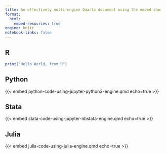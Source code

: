```yaml
---
title: An effectively multi-engine Quarto document using the embed shortcode
format:
  html:
    embed-resources: true
engine: knitr
notebook-links: false
---
```


::: {.panel-tabset .nav-pills}
## R

```r
print("Hello World, from R")
```

## Python

{{< embed python-code-using-jupyter-python3-engine.qmd echo=true >}}

## Stata

{{< embed stata-code-using-jupyter-nbstata-engine.qmd echo=true >}}

## Julia

{{< embed julia-code-using-julia-engine.qmd echo=true >}}

:::
